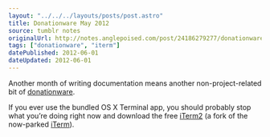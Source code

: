 ```yaml
---
layout: "../../../layouts/posts/post.astro"
title: Donationware May 2012
source: tumblr notes
originalUrl: http://notes.anglepoised.com/post/24186279277/donationware-may-2012
tags: ["donationware", "iterm"]
datePublished: 2012-06-01
dateUpdated: 2012-06-01
---
```


Another month of writing documentation means another non-project-related bit of [donationware](/notes/donationware/).

If you ever use the bundled OS X Terminal app, you should probably stop what you’re doing right now and download the free [iTerm2](http://www.iterm2.com/) (a fork of the now-parked [iTerm](http://iterm.sourceforge.net/)).
